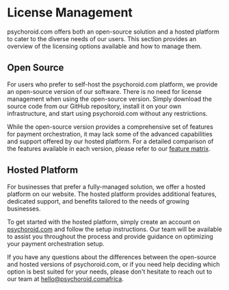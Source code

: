 # License Management

psychoroid.com offers both an open-source solution and a hosted platform to cater to the diverse needs of our users. This section provides an overview of the licensing options available and how to manage them.

## Open Source

For users who prefer to self-host the psychoroid.com platform, we provide an open-source version of our software. There is no need for license management when using the open-source version. Simply download the source code from our GitHub repository, install it on your own infrastructure, and start using psychoroid.com without any restrictions.

While the open-source version provides a comprehensive set of features for payment orchestration, it may lack some of the advanced capabilities and support offered by our hosted platform. For a detailed comparison of the features available in each version, please refer to our [feature matrix](https://psychoroid.comafrica/feature-matrix).

## Hosted Platform

For businesses that prefer a fully-managed solution, we offer a hosted platform on our website. The hosted platform provides additional features, dedicated support, and benefits tailored to the needs of growing businesses.

To get started with the hosted platform, simply create an account on [psychoroid.com](https://psychoroid.comafrica/sign-up) and follow the setup instructions. Our team will be available to assist you throughout the process and provide guidance on optimizing your payment orchestration setup.

If you have any questions about the differences between the open-source and hosted versions of psychoroid.com, or if you need help deciding which option is best suited for your needs, please don't hesitate to reach out to our team at [hello@psychoroid.comafrica](mailto:hello@psychoroid.comafrica).